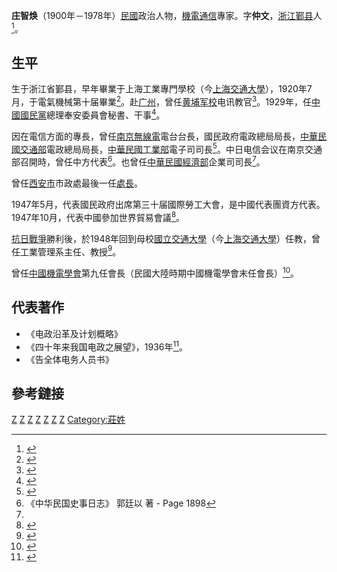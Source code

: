 {{Infobox Officeholder
|姓名=莊智煥
|圖像=File:莊智煥.jpg
|圖像大小=200px
|圖像說明=  
| 字       = 
| 號       = 
| 別名     = 
| 出生名   = 
| 出生日期 = 
| 出生地點 = 
| 逝世日期 = 
| 逝世地點 = 
| 死因     = 
| 墓地     = 
| 墓地座標 = 
| 籍貫     = 
| 國籍     = 
| 公民權   = 
| 政黨     = 
| 其他政黨 = 
| 身高     = 
| 配偶     = 
| 伴侶     = 
| 兒女     = 
| 父母     = 
| 親屬     = 
| 居住地   = 
| 學歷     = 
| 母校     = 
| 職業     = 
| 專業     = 
| 知名原因 = 
| 著作     = 
| 宗教信仰 = 
| 獲獎     = 
| 簽名     = 
| 腳註     = 
}}
'''庄智焕'''（1900年－1978年）[[中華民國|民國]]政治人物，[[機電|機電]][[通信|通信]]專家。字'''仲文'''，[[浙江|浙江]][[鄞县|鄞县]]人<ref name="庄智焕籍貫">{{cite web|url=http://www.zhujida.cn/gzdt_nr.aspx?bid=38&sid=976|title=国民党百年人物——浙江籍人士名录|publisher=[[諸暨市|諸暨市]]檔案信息網|author=信息来源：诸暨市档案局|date=发布时间：2013-5-3 15:42:43|accessdate=2013年9月9日|language=zh-hans|deadurl=yes|archiveurl=https://web.archive.org/web/20131208151927/http://zhujida.cn/gzdt_nr.aspx?bid=38&sid=976|archivedate=2013年12月8日}}</ref>。

==生平==

生于浙江省鄞县，早年畢業于上海工業專門學校（今[[上海交通大學|上海交通大學]]），1920年7月，于電氣機械第十届畢業<ref name="交通大學庄智焕">{{cite web |url=http://uzone.univs.cn/special/2245/28/show/673.html |title=上海工业专门学校时期-1920年 |publisher=[[西安交通大學|西安交通大學]] |author=责任编辑：呙泰 |date= |accessdate=2013年9月9日 |language=zh-hans |archive-date=2016年3月6日 |archive-url=https://web.archive.org/web/20160306213811/http://uzone.univs.cn/special/2245/28/show/673.html |dead-url=no }}</ref>。赴[[广州|广州]]，曾任[[黄埔军校|黄埔军校]]电讯教官<ref name="黃埔軍校庄智焕">{{cite web|url=http://img.memopool.cn/news/2013/04/17/5d670af73dbf8c09013e15f80e0102ca.html|title=黄埔军校教职员工|publisher=憶庫|author=作者:秦川整理文章来源:发布者:黄埔军校将领全名录|date=2013-04-17|accessdate=2013年9月9日|language=zh-hans}}{{dead link|date=2018年2月 |bot=InternetArchiveBot |fix-attempted=yes }}</ref>。1929年，任[[中國國民黨|中國國民黨]]總理奉安委員會秘書、干事<ref name="孫中山庄智焕">{{cite web|url=http://www.rgda.com.cn/Print/158_1.aspx|title=《总理奉安实录》与如皋的不解之缘|publisher=|author=作者：周丽君|date=更新时间：2010-4-21 16:41:41|accessdate=2013年9月9日|language=zh-hans|deadurl=yes|archiveurl=https://web.archive.org/web/20161018222319/http://www.rgda.com.cn/Print/158_1.aspx|archivedate=2016年10月18日|df=}}</ref>。

因在電信方面的專長，曾任[[南京|南京]][[無線電|無線電]]電台台長，國民政府電政總局局長，[[中華民國交通部|中華民國交通部]]電政總局局長，[[中華民國工業部|中華民國工業部]]電子司司長<ref name="交大電子工程名師">{{cite web |url=http://jdxiaoshi.sjtu.edu.cn/szcq_view.jsp?id=73 |title=交大电气工程教育中的四位名师——纪念上海交大电机工程系建系百周年 |publisher=[[上海交通大學|上海交通大學]]校史網 |author=陈泓 |date= |accessdate=2013年9月9日 |language=zh-hans |archive-date=2016年3月4日 |archive-url=https://web.archive.org/web/20160304115217/http://jdxiaoshi.sjtu.edu.cn/szcq_view.jsp?id=73 |dead-url=no }}</ref>。中日电信会议在南京交通部召開時，曾任中方代表<ref>《中华民国史事日志》 郭廷以 著 - Page 1898</ref>。也曾任[[中華民國經濟部|中華民國經濟部]]企業司司長<ref name="黃埔軍校庄智焕"/>。

曾任[[西安市|西安市]]市政處最後一任[[處長|處長]]。

1947年5月，代表國民政府出席第三十届國際勞工大會，是中國代表團資方代表。1947年10月，代表中國參加世界貿易會議<ref name="世貿會庄智焕">{{cite web |url=http://contentdm.lib.nccu.edu.tw/cdm/singleitem/collection/38clip/id/9762/rec/1 |title=拓展國際貿易 出口事業亟待挽救 莊智煥參加世界貿易會議之觀感 |publisher=民國38年前重要剪報資料庫 |author= |date= |accessdate=2013年9月9日 |language=zh-hans |archive-date=2019年6月12日 |archive-url=https://web.archive.org/web/20190612211634/http://contentdm.lib.nccu.edu.tw/cdm/singleitem/collection/38clip/id/9762/rec/1 |dead-url=no }}</ref>。

[[抗日戰爭|抗日戰爭]]勝利後，於1948年回到母校[[國立交通大學|國立交通大學]]（今[[上海交通大學|上海交通大學]]）任教，曾任工業管理系主任、教授<ref name="1948年交通大學庄智焕">{{cite web |url=http://202.120.35.10:8080/ac/Jzgmcxx2.aspx?dh=LS2-359&jzgmcsj=1948 |title=1948年教职工名册 |publisher=[[上海交通大學|上海交通大學]]檔案館 |author= |date= |accessdate=2013年9月9日 |language=zh-hans |archive-date=2016年3月4日 |archive-url=https://web.archive.org/web/20160304225059/http://202.120.35.10:8080/ac/Jzgmcxx2.aspx?dh=LS2-359&jzgmcsj=1948 |dead-url=no }}</ref>。

曾任[[中國機電學會|中國機電學會]]第九任會長（民國大陸時期中國機電學會末任會長）<ref name="中國機電學會庄智焕">{{cite web |url=http://www.cinn.cn/yjzw/zhuanti/255233.shtml |title=第二章 星光依稀——旧中国战火洗礼中电机工业先辈们的业绩 |publisher=中國工業信息網 |author= |date=2012-02-14|accessdate=2013年9月9日 |language=zh-hans |archive-date=2013年9月10日 |archive-url=https://web.archive.org/web/20130910223440/http://www.cinn.cn/yjzw/zhuanti/255233.shtml |dead-url=no }}</ref>。

==代表著作==
* 《电政沿革及计划概略》
* 《四十年来我国电政之展望》，1936年<ref name="西安交大庄智焕">{{cite web|url=http://archives.xjtu.edu.cn/News/Show.asp?id=1767|title=交通大学（西安）百年电气工程高等教育发展简史|publisher=[[西安交通大学|西安交通大学]]檔案館|author=来源：西安交通大学档案馆|date=|accessdate=2013年9月9日|language=zh-hans}}{{dead link|date=2018年2月 |bot=InternetArchiveBot |fix-attempted=yes }}</ref>。
* 《告全体电务人员书》

==參考鏈接==
{{reflist}}

{{西安市市长}}
[[Category:鄞縣人|Z]]
[[Category:中華民國陸軍軍官學校校友|Z]]
[[Category:中國國民黨黨員|Z]]
[[Category:國立交通大學校友|Z]]
[[Category:上海交通大學校友|Z]]
[[Category:國立交通大學教授|Z]]
[[Category:上海交通大學教授|Z]]
[[Category:莊姓|Category:莊姓]]